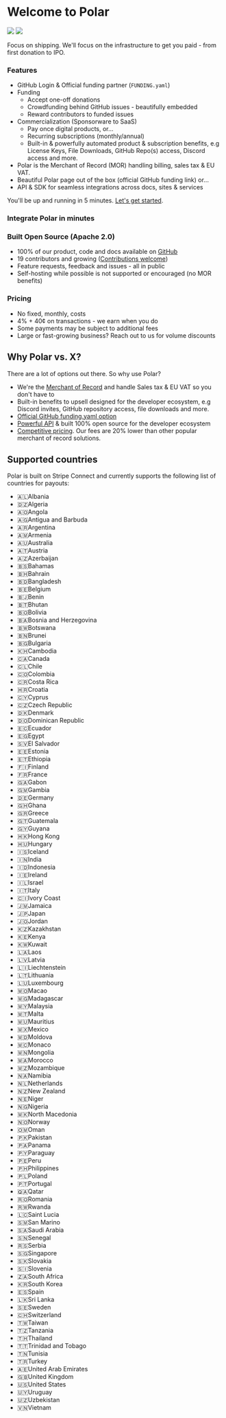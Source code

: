 
# Welcome to Polar

![](./intro.light.jpg)
![](./intro.dark.jpg)


Focus on shipping. We'll focus on the infrastructure to get you paid - from first donation to IPO.

### Features

- GitHub Login & Official funding partner (`FUNDING.yaml`)
- Funding
  - Accept one-off donations
  - Crowdfunding behind GitHub issues - beautifully embedded
  - Reward contributors to funded issues
- Commercialization (Sponsorware to SaaS)
  - Pay once digital products, or...
  - Recurring subscriptions (monthly/annual)
  - Built-in & powerfully automated product & subscription benefits, e.g License Keys, File Downloads, GitHub Repo(s) access, Discord access and more.
- Polar is the Merchant of Record (MOR) handling billing, sales tax & EU VAT.
- Beautiful Polar page out of the box (official GitHub funding link) or...
- API & SDK for seamless integrations across docs, sites & services

You'll be up and running in 5 minutes. [Let's get started](/docs/onboarding).

### Integrate Polar in minutes

<div className='grid md:grid-cols-2 grid-cols-1 gap-8'>
    <GuideCard
        icon='nextjs'
        title='Integrating Polar with Next.js'
        description='Learn how to integrate Polar with Next.js'
        href='/docs/guides/nextjs'
    />
    <GuideCard
        icon='node'
        title='Integrating Polar with Node.js'
        description='Integrate Polar with ease using Node.js'
        href='/docs/guides/node'
    />
</div>

### Built Open Source (Apache 2.0)

- 100% of our product, code and docs available on [GitHub](https://github.com/polarsource/polar)
- 19 contributors and growing ([Contributions welcome](/docs/contribute))
- Feature requests, feedback and issues - all in public
- Self-hosting while possible is not supported or encouraged (no MOR benefits)

### Pricing

- No fixed, monthly, costs
- 4% + 40¢ on transactions - we earn when you do
- Some payments may be subject to additional fees
- Large or fast-growing business? Reach out to us for volume discounts

## Why Polar vs. X?

There are a lot of options out there. So why use Polar?

- We're the [Merchant of Record](/docs/merchant-of-record/tax) and handle Sales tax & EU VAT so you don't have
  to
- Built-in benefits to upsell designed for the developer ecosystem, e.g Discord
  invites, GitHub repository access, file downloads and
  more.
- [Official GitHub funding.yaml option](/docs/github/funding-yaml)
- [Powerful API](/docs/api) & built 100% open source for the developer ecosystem
- [Competitive pricing](/docs/fees). Our fees are 20% lower than other popular merchant of record solutions.


## Supported countries

Polar is built on Stripe Connect and currently supports the following list of
countries for payouts:

- 🇦🇱Albania
- 🇩🇿Algeria
- 🇦🇴Angola
- 🇦🇬Antigua and Barbuda
- 🇦🇷Argentina
- 🇦🇲Armenia
- 🇦🇺Australia
- 🇦🇹Austria
- 🇦🇿Azerbaijan
- 🇧🇸Bahamas
- 🇧🇭Bahrain
- 🇧🇩Bangladesh
- 🇧🇪Belgium
- 🇧🇯Benin
- 🇧🇹Bhutan
- 🇧🇴Bolivia
- 🇧🇦Bosnia and Herzegovina
- 🇧🇼Botswana
- 🇧🇳Brunei
- 🇧🇬Bulgaria
- 🇰🇭Cambodia
- 🇨🇦Canada
- 🇨🇱Chile
- 🇨🇴Colombia
- 🇨🇷Costa Rica
- 🇭🇷Croatia
- 🇨🇾Cyprus
- 🇨🇿Czech Republic
- 🇩🇰Denmark
- 🇩🇴Dominican Republic
- 🇪🇨Ecuador
- 🇪🇬Egypt
- 🇸🇻El Salvador
- 🇪🇪Estonia
- 🇪🇹Ethiopia
- 🇫🇮Finland
- 🇫🇷France
- 🇬🇦Gabon
- 🇬🇲Gambia
- 🇩🇪Germany
- 🇬🇭Ghana
- 🇬🇷Greece
- 🇬🇹Guatemala
- 🇬🇾Guyana
- 🇭🇰Hong Kong
- 🇭🇺Hungary
- 🇮🇸Iceland
- 🇮🇳India
- 🇮🇩Indonesia
- 🇮🇪Ireland
- 🇮🇱Israel
- 🇮🇹Italy
- 🇨🇮Ivory Coast
- 🇯🇲Jamaica
- 🇯🇵Japan
- 🇯🇴Jordan
- 🇰🇿Kazakhstan
- 🇰🇪Kenya
- 🇰🇼Kuwait
- 🇱🇦Laos
- 🇱🇻Latvia
- 🇱🇮Liechtenstein
- 🇱🇹Lithuania
- 🇱🇺Luxembourg
- 🇲🇴Macao
- 🇲🇬Madagascar
- 🇲🇾Malaysia
- 🇲🇹Malta
- 🇲🇺Mauritius
- 🇲🇽Mexico
- 🇲🇩Moldova
- 🇲🇨Monaco
- 🇲🇳Mongolia
- 🇲🇦Morocco
- 🇲🇿Mozambique
- 🇳🇦Namibia
- 🇳🇱Netherlands
- 🇳🇿New Zealand
- 🇳🇪Niger
- 🇳🇬Nigeria
- 🇲🇰North Macedonia
- 🇳🇴Norway
- 🇴🇲Oman
- 🇵🇰Pakistan
- 🇵🇦Panama
- 🇵🇾Paraguay
- 🇵🇪Peru
- 🇵🇭Philippines
- 🇵🇱Poland
- 🇵🇹Portugal
- 🇶🇦Qatar
- 🇷🇴Romania
- 🇷🇼Rwanda
- 🇱🇨Saint Lucia
- 🇸🇲San Marino
- 🇸🇦Saudi Arabia
- 🇸🇳Senegal
- 🇷🇸Serbia
- 🇸🇬Singapore
- 🇸🇰Slovakia
- 🇸🇮Slovenia
- 🇿🇦South Africa
- 🇰🇷South Korea
- 🇪🇸Spain
- 🇱🇰Sri Lanka
- 🇸🇪Sweden
- 🇨🇭Switzerland
- 🇹🇼Taiwan
- 🇹🇿Tanzania
- 🇹🇭Thailand
- 🇹🇹Trinidad and Tobago
- 🇹🇳Tunisia
- 🇹🇷Turkey
- 🇦🇪United Arab Emirates
- 🇬🇧United Kingdom
- 🇺🇸United States
- 🇺🇾Uruguay
- 🇺🇿Uzbekistan
- 🇻🇳Vietnam
